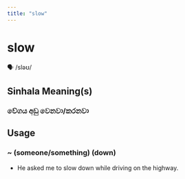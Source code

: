 ```yaml
---
title: "slow"
---
```


# slow

🗣️ /sləʊ/

## Sinhala Meaning(s)

### වේගය අඩු වෙනවා/කරනවා

## Usage

### ~ (someone/something) (down)

- He asked me to slow down while driving on the highway.

